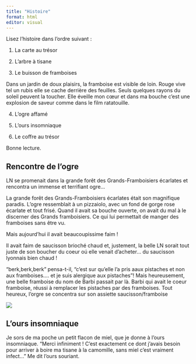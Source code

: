 ```yaml
---
title: "Histoire"
format: html
editor: visual
---
```



Lisez l'histoire dans l'ordre suivant :

1.  La carte au trésor

2.  L'arbre à tisane

3.  Le buisson de framboises

Dans un jardin de doux plaisirs, la framboise est visible de loin. Rouge vive tel un rubis elle se cache derrière des feuilles. Seuls quelques rayons du soleil peuvent la toucher. Elle éveille mon cœur et dans ma bouche c'est une explosion de saveur comme dans le film ratatouille.

4.  L'ogre affamé

5.  L'ours insomniaque

6.  Le coffre au trésor

Bonne lecture.

## Rencontre de l'ogre
LN se promenait dans la grande forêt des Grands-Framboisiers écarlates et rencontra un immense et terrifiant ogre...

La grande forêt des Grands-Framboisiers écarlates était son magnifique paradis. L'ogre ressemblait à un pizzaiolo, avec un fond de gorge rose écarlate et tout frisé. Quand il avait sa bouche ouverte, on avait du mal à le discerner des Grands framboisiers. Ce qui lui permettait de manger des framboises sans être vu.

Mais aujourd'hui il avait beaucoupissime faim !

Il avait faim de saucisson brioché chaud et, justement, la belle LN sorait tout juste de son boucher du coeur oú elle venait d'acheter... du saucisson lyonnais bien chaud !

"berk,berk,berk " pensa-t-il, "c'est sur qu'elle l'a pris aaux pistaches et non aux framboises.... et je suis alergique aux pistaches"! Mais heureusement, une belle framboise du nom de Barbi passait par là. Barbi qui avait le coeur framboise, réussi à remplacer les pistaches par des framboises. Tout heureux, l'orgre se concentra sur son assiette saucisson/framboise

![](%22/images/baggit_magette_ogre.jpg%22)

## L'ours insomniaque
Je sors de ma poche un petit flacon de miel, que je donne à l'ours insomniaque. "Merci infiniment ! C'est exactement ce dont j'avais besoin pour arriver à boire ma tisane à la camomille, sans miel c'est vraiment infect..." Me dit l'ours souriant.
